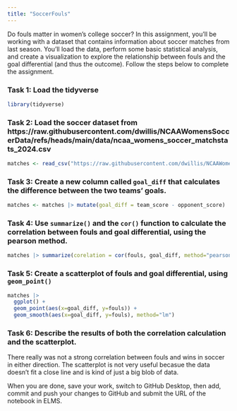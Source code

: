 ```yaml
---
title: "SoccerFouls"
---
```


Do fouls matter in women's college soccer? In this assignment, you'll be working with a dataset that contains information about soccer matches from last season. You'll load the data, perform some basic statistical analysis, and create a visualization to explore the relationship between fouls and the goal differential (and thus the outcome). Follow the steps below to complete the assignment.

### Task 1: Load the tidyverse

```r
library(tidyverse)
```


### Task 2: Load the soccer dataset from https://raw.githubusercontent.com/dwillis/NCAAWomensSoccerData/refs/heads/main/data/ncaa_womens_soccer_matchstats_2024.csv
```r
matches <- read_csv("https://raw.githubusercontent.com/dwillis/NCAAWomensSoccerData/refs/heads/main/data/ncaa_womens_soccer_matchstats_2024.csv")
```


### Task 3: Create a new column called `goal_diff` that calculates the difference between the two teams' goals.
```r
matches <- matches |> mutate(goal_diff = team_score - opponent_score)
```


### Task 4: Use `summarize()` and the `cor()` function to calculate the correlation between fouls and goal differential, using the pearson method.

```r
matches |> summarize(corelation = cor(fouls, goal_diff, method="pearson"))
```


### Task 5: Create a scatterplot of fouls and goal differential, using `geom_point()`
```r
matches |> 
  ggplot() +
  geom_point(aes(x=goal_diff, y=fouls)) + 
  geom_smooth(aes(x=goal_diff, y=fouls), method="lm")
```


### Task 6: Describe the results of both the correlation calculation and the scatterplot.
There really was not a strong correlation between fouls and wins in soccer in either direction. The scatterplot is not very useful becasue the data doesn't fit a close line and is kind of just a big blob of data. 

When you are done, save your work, switch to GitHub Desktop, then add, commit and push your changes to GitHub and submit the URL of the notebook in ELMS.
